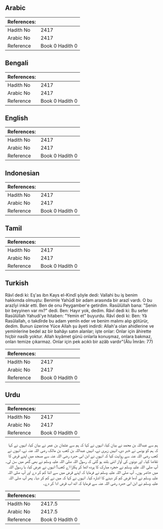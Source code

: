## Arabic


<div dir="rtl" lang="ar" style={{fontSize:'larger',backgroundColor:'#f8f9fa',padding:20}}>

</div>
<div style={{backgroundColor:'#f8f9fa',padding:20, marginBottom: 10}}><table> <thead> <tr> <th>References:</th> <th></th> </tr> </thead> <tbody><tr><td>Hadith No</td><td>2417</td></tr><tr><td>Arabic No</td><td>2417</td></tr><tr><td>Reference</td><td>Book 0 Hadith 0</td></tr></tbody></table></div>

## Bengali


<div dir="ltr" lang="bn" style={{fontSize:'larger',backgroundColor:'#f8f9fa',padding:20}}>

</div>
<div style={{backgroundColor:'#f8f9fa',padding:20, marginBottom: 10}}><table> <thead> <tr> <th>References:</th> <th></th> </tr> </thead> <tbody><tr><td>Hadith No</td><td>2417</td></tr><tr><td>Arabic No</td><td>2417</td></tr><tr><td>Reference</td><td>Book 0 Hadith 0</td></tr></tbody></table></div>

## English


<div dir="ltr" lang="en" style={{fontSize:'larger',backgroundColor:'#f8f9fa',padding:20}}>

</div>
<div style={{backgroundColor:'#f8f9fa',padding:20, marginBottom: 10}}><table> <thead> <tr> <th>References:</th> <th></th> </tr> </thead> <tbody><tr><td>Hadith No</td><td>2417</td></tr><tr><td>Arabic No</td><td>2417</td></tr><tr><td>Reference</td><td>Book 0 Hadith 0</td></tr></tbody></table></div>

## Indonesian


<div dir="ltr" lang="id" style={{fontSize:'larger',backgroundColor:'#f8f9fa',padding:20}}>

</div>
<div style={{backgroundColor:'#f8f9fa',padding:20, marginBottom: 10}}><table> <thead> <tr> <th>References:</th> <th></th> </tr> </thead> <tbody><tr><td>Hadith No</td><td>2417</td></tr><tr><td>Arabic No</td><td>2417</td></tr><tr><td>Reference</td><td>Book 0 Hadith 0</td></tr></tbody></table></div>

## Tamil


<div dir="ltr" lang="ta" style={{fontSize:'larger',backgroundColor:'#f8f9fa',padding:20}}>

</div>
<div style={{backgroundColor:'#f8f9fa',padding:20, marginBottom: 10}}><table> <thead> <tr> <th>References:</th> <th></th> </tr> </thead> <tbody><tr><td>Hadith No</td><td>2417</td></tr><tr><td>Arabic No</td><td>2417</td></tr><tr><td>Reference</td><td>Book 0 Hadith 0</td></tr></tbody></table></div>

## Turkish


<div dir="ltr" lang="tr" style={{fontSize:'larger',backgroundColor:'#f8f9fa',padding:20}}>
Râvî dedi ki: Eş'as ibn Kays el-Kindî şöyle dedi: Vallahi bu iş benim hakkımda olmuştu: Benimle Yahûdî bir adam arasında bir arazî vardı. O bu arazîyi inkâr etti. Ben de onu Peygamber'e getirdim. Rasûlüllah bana: "Senin bir beyyinen var mı?" dedi. Ben: Hayır yok, dedim. Râvî dedi ki: Bu sefer Rasûlüllah Yahudi'ye hitaben: "Yemin et" buyurdu. Râvî dedi ki: Ben: Yâ Rasûlallah, o takdîrde bu adam yemîn eder ve benim malımı alıp götürür, dedim. Bunun üzerine Yüce Allah şu âyeti indirdi: Allah'a olan ahidlerine ve yeminlerine bedel az bir bahâyı satın alanlar; işte onlar: Onlar için âhirette hiçbir nasîb yoktur. Allah kıyâmet günü onlarla konuşmaz, onlara bakmaz, onları temize çıkarmaz. Onlar için pek acıklı bir azâb vardır"(Âlu İmrân: 77)
</div>
<div style={{backgroundColor:'#f8f9fa',padding:20, marginBottom: 10}}><table> <thead> <tr> <th>References:</th> <th></th> </tr> </thead> <tbody><tr><td>Hadith No</td><td>2417</td></tr><tr><td>Arabic No</td><td>2417</td></tr><tr><td>Reference</td><td>Book 0 Hadith 0</td></tr></tbody></table></div>

## Urdu


<div dir="rtl" lang="ur" style={{fontSize:'larger',backgroundColor:'#f8f9fa',padding:20}}>

</div>
<div style={{backgroundColor:'#f8f9fa',padding:20, marginBottom: 10}}><table> <thead> <tr> <th>References:</th> <th></th> </tr> </thead> <tbody><tr><td>Hadith No</td><td>2417</td></tr><tr><td>Arabic No</td><td>2417</td></tr><tr><td>Reference</td><td>Book 0 Hadith 0</td></tr></tbody></table></div>


<div dir="rtl" lang="ur" style={{fontSize:'larger',backgroundColor:'#f8f9fa',padding:20}}>
ہم سے عبداللہ بن محمد نے بیان کیا، انہوں نے کہا کہ ہم سے عثمان بن عمر نے بیان کیا، انہوں نے کہا کہ ہم کو یونس نے خبر دی، انہیں زہری نے، انہیں عبداللہ بن کعب بن مالک رضی اللہ عنہ نے، انہوں نے کعب رضی اللہ عنہ سے روایت کیا کہ انہوں نے ابن ابی حدرد رضی اللہ عنہ سے مسجد میں اپنے قرض کا تقاضا کیا۔ اور دونوں کی آواز اتنی بلند ہو گئی کہ رسول اللہ صلی اللہ علیہ وسلم نے بھی گھر میں سن لی۔ آپ صلی اللہ علیہ وسلم نے حجرہ مبارک کا پردہ اٹھا کر پکارا اے کعب! انہوں نے عرض کیا، یا رسول اللہ میں حاضر ہوں۔ آپ صلی اللہ علیہ وسلم نے فرمایا کہ اپنے قرض میں سے اتنا کم کر دے اور آپ صلی اللہ علیہ وسلم نے آدھا قرض کم کر دینے کا اشارہ کیا۔ انہوں نے کہا کہ میں نے کم کر دیا۔ پھر آپ صلی اللہ علیہ وسلم نے ابن ابی حدرد رضی اللہ عنہ سے فرمایا کہ اٹھ اب قرض ادا کر دے۔
</div>
<div style={{backgroundColor:'#f8f9fa',padding:20, marginBottom: 10}}><table> <thead> <tr> <th>References:</th> <th></th> </tr> </thead> <tbody><tr><td>Hadith No</td><td>2417.5</td></tr><tr><td>Arabic No</td><td>2417.5</td></tr><tr><td>Reference</td><td>Book 0 Hadith 0</td></tr></tbody></table></div>